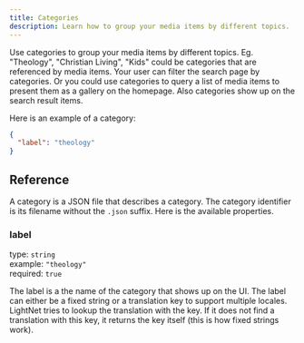 ```yaml
---
title: Categories
description: Learn how to group your media items by different topics.
---
```


Use categories to group your media items by different topics. Eg. "Theology", "Christian Living", "Kids" could be categories that are referenced by media items. Your user can filter the search page by categories. Or you could use categories to query a list of media items to present them as a gallery on the homepage. 
Also categories show up on the search result items.

Here is an example of a category:

```json title="src/content/categories/theology.json"
{
  "label": "theology"
}
```

## Reference

A category is a JSON file that describes a category. The category identifier is its filename without the `.json` suffix. Here is the available properties.

### label

type: `string` \
example: `"theology"` \
required: `true`

The label is a the name of the category that shows up on the UI. The label can either be a fixed string or a translation key to support multiple locales. LightNet tries to lookup the translation with the key. 
If it does not find a translation with this key, it returns the key itself (this is how fixed strings work).
